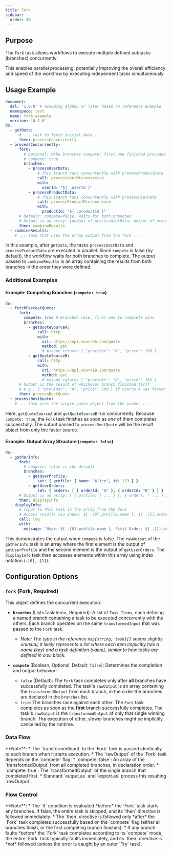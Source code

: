 ```yaml
---
title: Fork
sidebar:
  order: 40
---
```



## Purpose

The `Fork` task allows workflows to execute multiple defined subtasks (branches) concurrently.

This enables parallel processing, potentially improving the overall efficiency and speed of the workflow by executing
independent tasks simultaneously.

## Usage Example

```yaml
document:
  dsl: '1.0.0' # Assuming alpha5 or later based on reference example
  namespace: test
  name: fork-example
  version: '0.1.0'
do:
  - getData:
      # ... task to fetch initial data ...
      then: processConcurrently
  - processConcurrently:
      fork:
        # Optional: Make branches compete; first one finished provides the output
        # compete: true 
        branches:
          - processUserData:
              # This branch runs concurrently with processProductData
              call: processUserMicroservice
              with:
                userId: "${ .userId }"
          - processProductData:
              # This branch runs concurrently with processUserData
              call: processProductMicroservice
              with:
                productId: "${ .productId }"
      # Default: compete=false, waits for both branches 
      # Output is an array: [output_of_processUserData, output_of_processProductData]
      then: combineResults
  - combineResults:
    # ... task that uses the array output from the fork ...
```

In this example, after `getData`, the tasks `processUserData` and `processProductData` are executed in parallel. Since
`compete` is false (by default), the workflow waits for both branches to complete. The output passed to `combineResults`
is an array containing the results from both branches in the order they were defined.

### Additional Examples

#### Example: Competing Branches (`compete: true`)

```yaml
do:
  - fetchFastestQuote:
      fork:
        compete: true # Branches race, first one to complete wins
        branches:
          - getQuoteSourceA:
              call: http
              with:
                uri: https://api.sourceA.com/quote
                method: get
                # Assume returns { "provider": "A", "price": 100 }
          - getQuoteSourceB:
              call: http
              with:
                uri: https://api.sourceB.com/quote
                method: get
                # Assume returns { "provider": "B", "price": 105 }
      # Output is the result of whichever branch finished first
      # e.g., { "provider": "A", "price": 100 } if Source A was faster
      then: processBestQuote
  - processBestQuote:
    # ... task uses the single quote object from the winner ...
```

Here, `getQuoteSourceA` and `getQuoteSourceB` run concurrently. Because `compete: true`, the `Fork` task finishes as
soon as *one* of them completes successfully. The output passed to `processBestQuote` will be the result object from
only the faster source.

#### Example: Output Array Structure (`compete: false`)

```yaml
do:
  - gatherInfo:
      fork:
        # compete: false is the default
        branches:
          - getUserProfile:
              set: { profile: { name: "Alice", id: 123 } }
          - getUserOrders:
              set: { orders: [ { orderId: "A" }, { orderId: "B" } ] }
      # Output is an array: [ { profile: { ... } }, { orders: [ ... ] } ]
      then: displayInfo
  - displayInfo:
      # Input to this task is the array from the fork
      # Access results via index: ${ .[0].profile.name }, ${ .[1].orders[0].orderId }
      call: log
      with:
        message: "User: ${ .[0].profile.name }, First Order: ${ .[1].orders[0].orderId }"
```

This demonstrates the output when `compete` is false. The `rawOutput` of the `gatherInfo` task is an array where the
first element is the output of `getUserProfile` and the second element is the output of `getUserOrders`. The
`displayInfo` task then accesses elements within this array using index notation (`.[0]`, `.[1]`).

## Configuration Options

### `fork` (Fork, Required)

This object defines the concurrent execution.

* **`branches`** (List\<TaskItem\>, Required): A list of `Task Items`, each defining a named branch containing a task to
  be executed concurrently with the others. Each branch operates on the same `transformedInput` that was passed to the
  `Fork` task.
    * *Note: The type in the reference `map[string, task][]` seems slightly unusual; it likely represents a list where
      each item implicitly has a name (key) and a task definition (value), similar to how tasks are defined in a `Do`
      block.*

* **`compete`** (Boolean, Optional, Default: `false`): Determines the completion and output behavior:
    * `false` (Default): The `Fork` task completes only after **all** branches have successfully completed. The task's
      `rawOutput` is an array containing the `transformedOutput` from each branch, in the order the branches are
      declared in the `branches` list.
    * `true`: The branches race against each other. The `Fork` task completes as soon as the **first** branch
      successfully completes. The task's `rawOutput` is the `transformedOutput` of only that single winning branch. The
      execution of other, slower branches might be implicitly cancelled by the runtime.

### Data Flow

<CommonTaskDataFlow />
**Note**:
*   The `transformedInput` to the `Fork` task is passed identically to each branch when it starts execution.
*   The `rawOutput` of the `Fork` task depends on the `compete` flag:
    *   `compete: false`: An array of the `transformedOutput` from all completed branches, in declaration order.
    *   `compete: true`: The `transformedOutput` of the single branch that completed first.
*   Standard `output.as` and `export.as` process this resulting `rawOutput`.

### Flow Control

<CommonTaskFlowControl />
**Note**: 
*   The `if` condition is evaluated *before* the `Fork` task starts any branches. If false, the entire task is skipped, and its `then` directive is followed immediately.
*   The `then` directive is followed only *after* the `Fork` task completes successfully based on the `compete` flag (either all branches finish, or the first competing branch finishes).
*   If any branch faults *before* the `Fork` task completes according to its `compete` mode, the entire `Fork` task typically faults immediately, and its `then` directive is *not* followed (unless the error is caught by an outer `Try` task). 